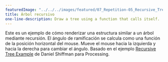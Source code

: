 ---
featuredImage: "../../../images/featured/07_Repetition-05_Recursive_Tree-thumbnail.png"
title: Árbol recursivo
one-line-description: Draw a tree using a function that calls itself.
---

Este es un ejemplo de cómo renderizar una estructura similar a un árbol mediante recursión.
 El ángulo de ramificación se calcula como una función de la posición horizontal del mouse. 
 Mueve el mouse hacia la izquierda y hacia la derecha para cambiar el ángulo. Basado en el ejemplo
 <a href="https://processing.org/examples/tree.html">Recursive Tree Example</a> de Daniel Shiffman para Processing.